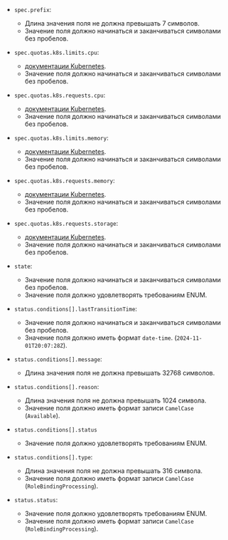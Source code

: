 
- `spec.prefix`:
    - Длина значения поля не должна превышать 7 символов.
    - Значение поля должно начинаться и заканчиваться символами без пробелов.

- `spec.quotas.k8s.limits.cpu`:
    - [документации Kubernetes](https://kubernetes.io/docs/concepts/configuration/manage-resources-containers/#meaning-of-cpu).
    - Значение поля должно начинаться и заканчиваться символами без пробелов.

- `spec.quotas.k8s.requests.cpu`:
    - [документации Kubernetes](https://kubernetes.io/docs/concepts/configuration/manage-resources-containers/#meaning-of-cpu).
    - Значение поля должно начинаться и заканчиваться символами без пробелов.

- `spec.quotas.k8s.limits.memory`:
    - [документации Kubernetes](https://kubernetes.io/docs/concepts/configuration/manage-resources-containers/#meaning-of-cpu).
    - Значение поля должно начинаться и заканчиваться символами без пробелов.

- `spec.quotas.k8s.requests.memory`:
    - [документации Kubernetes](https://kubernetes.io/docs/concepts/configuration/manage-resources-containers/#meaning-of-cpu).
    - Значение поля должно начинаться и заканчиваться символами без пробелов.

- `spec.quotas.k8s.requests.storage`:
    - [документации Kubernetes](https://kubernetes.io/docs/concepts/configuration/manage-resources-containers/#meaning-of-cpu).
    - Значение поля должно начинаться и заканчиваться символами без пробелов.

- `state`:
    - Значение поля должно начинаться и заканчиваться символами без пробелов.
    - Значение поля должно удовлетворять требованиям ENUM.

- `status.conditions[].lastTransitionTime`:
    - Значение поля должно начинаться и заканчиваться символами без пробелов.
    - Значение поля должно иметь формат `date-time`. (`2024-11-01T20:07:28Z`).

- `status.conditions[].message`:
    - Длина значения поля не должна превышать 32768 символов.

- `status.conditions[].reason`:
    - Длина значения поля не должна превышать 1024 символа.
    - Значение поля должно иметь формат записи `CamelCase` (`Available`).

- `status.conditions[].status`
    - Значение поля должно удовлетворять требованиям ENUM.

- `status.conditions[].type`:
    - Длина значения поля не должна превышать 316 символа.
    - Значение поля должно иметь формат записи `CamelCase` (`RoleBindingProcessing`).

- `status.status`:
    - Значение поля должно удовлетворять требованиям ENUM.
    - Значение поля должно иметь формат записи `CamelCase` (`RoleBindingProcessing`).
